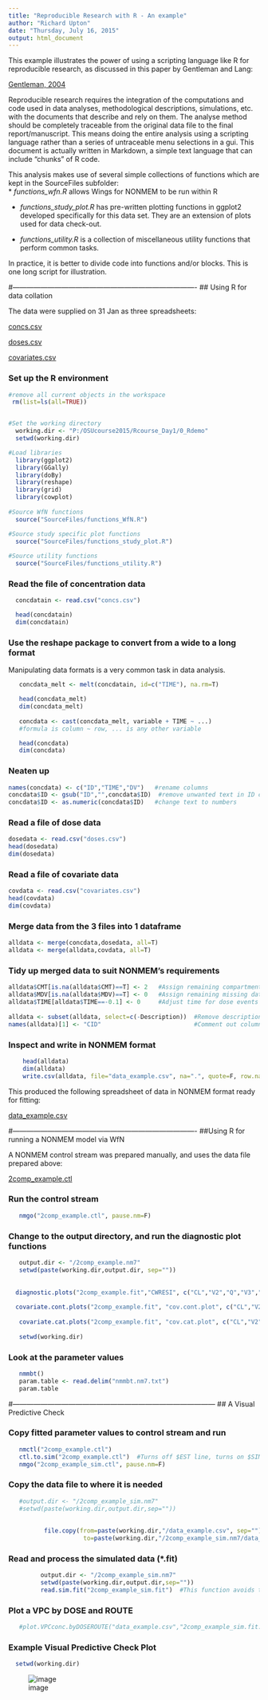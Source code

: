 ```yaml
---
title: "Reproducible Research with R - An example"
author: "Richard Upton"
date: "Thursday, July 16, 2015"
output: html_document
---
```


This example illustrates the power of using a scripting language like R for reproducible research, as discussed in this paper by Gentleman and Lang:

[Gentleman, 2004](file://p:/OSUcourse2015/Rcourse_Day1/0_Rdemo/Gentleman_2004_Reproducible_Research.pdf)

Reproducible research requires the integration of the computations and code used in data analyses, methodological descriptions, simulations, etc. with the documents that describe and rely on them.  The analyse method should be completely traceable from the original data file to the final report/manuscript.  This means doing the entire analysis using a scripting language rather than a series of untraceable menu selections in a gui. This document is actually written in Markdown, a simple text language that can include "chunks" of R code.

This analysis makes use of several simple collections of functions which are kept in the SourceFiles subfolder:  
* *functions_wfn.R* allows Wings for NONMEM to be run within R   

* *functions_study_plot.R* has pre-written plotting functions in ggplot2 developed specifically for this data set. They are an extension of plots used for data check-out. 

* *functions_utility.R* is a collection of miscellaneous utility functions that perform common tasks.

In practice, it is better to divide code into functions and/or blocks.  This is one long script for illustration.

#-------------------------------------------------------------------------------
## Using R for data collation

The data were supplied on 31 Jan as three spreadsheets: 

[concs.csv](file://P:/OSUcourse2015/Rcourse_Day1/0_Rdemo/concs.csv) 

[doses.csv](file://P:/OSUcourse2015/Rcourse_Day1/0_Rdemo/doses.csv)  

[covariates.csv](file://P:/OSUcourse2015/Rcourse_Day1/0_Rdemo/covariates.csv)  


### Set up the R environment  
```r
#remove all current objects in the workspace
 rm(list=ls(all=TRUE))


#Set the working directory
  working.dir <- "P:/OSUcourse2015/Rcourse_Day1/0_Rdemo"
  setwd(working.dir)

#Load libraries
  library(ggplot2)
  library(GGally)
  library(doBy)
  library(reshape)
  library(grid)
  library(cowplot)
   
#Source WfN functions
  source("SourceFiles/functions_WfN.R")

#Source study specific plot functions  
  source("SourceFiles/functions_study_plot.R")
  
#Source utility functions
  source("SourceFiles/functions_utility.R")

```

### Read the file of concentration data  
```r

  concdatain <- read.csv("concs.csv")  

  head(concdatain)  
  dim(concdatain)  

```
  
### Use the reshape package to convert from a wide to a long format  
Manipulating data formats is a very common task in data analysis.  
```r

   concdata_melt <- melt(concdatain, id=c("TIME"), na.rm=T)

   head(concdata_melt)
   dim(concdata_melt)
   
   concdata <- cast(concdata_melt, variable + TIME ~ ...)
   #formula is column ~ row, ... is any other variable

   head(concdata)
   dim(concdata)

```
   
### Neaten up
```r
names(concdata) <- c("ID","TIME","DV")   #rename columns
concdata$ID <- gsub("ID","",concdata$ID)  #remove unwanted text in ID column
concdata$ID <- as.numeric(concdata$ID)   #change text to numbers
```

### Read a file of dose data
```r
dosedata <- read.csv("doses.csv")
head(dosedata)
dim(dosedata)
```
  
  
### Read a file of covariate data
```r
covdata <- read.csv("covariates.csv")
head(covdata)
dim(covdata)
```
 
 
### Merge data from the 3 files into 1 dataframe
```r
alldata <- merge(concdata,dosedata, all=T)
alldata <- merge(alldata,covdata, all=T)
```
  
  
### Tidy up merged data to suit NONMEM's requirements
```r
alldata$CMT[is.na(alldata$CMT)==T] <- 2   #Assign remaining compartment flags
alldata$MDV[is.na(alldata$MDV)==T] <- 0   #Assign remaining missing data flags
alldata$TIME[alldata$TIME==-0.1] <- 0     #Adjust time for dose events
   
alldata <- subset(alldata, select=c(-Description))  #Remove description column
names(alldata)[1] <- "CID"                          #Comment out column labels
```
  
### Inspect and write in NONMEM format
```r
    head(alldata)
    dim(alldata)
    write.csv(alldata, file="data_example.csv", na=".", quote=F, row.names=F)
```
  
This produced the following spreadsheet of data in NONMEM format ready for fitting:

[data_example.csv](file://P:/OSUcourse2015/Rcourse_Day1/0_Rdemo/data_example.csv)


#-------------------------------------------------------------------------------
##Using R for running a NONMEM model via WfN
 
A NONMEM control stream was prepared manually, and uses the data file prepared above:

[2comp_example.ctl](file://P:/OSUcourse2015/Rcourse_Day1/0_Rdemo/2comp_example.ctl)

### Run the control stream
```r
   nmgo("2comp_example.ctl", pause.nm=F) 
```
     
### Change to the output directory, and run the diagnostic plot functions
```r
   output.dir <- "/2comp_example.nm7"
   setwd(paste(working.dir,output.dir, sep=""))
   
   
  diagnostic.plots("2comp_example.fit","CWRESI", c("CL","V2","Q","V3","KA"))
      
  covariate.cont.plots("2comp_example.fit", "cov.cont.plot", c("CL","V2","Q","V3","KA"), c("AGE","WEIGHT"))
      
   covariate.cat.plots("2comp_example.fit", "cov.cat.plot", c("CL","V2","Q","V3","KA"), c("ROUTE","DOSE","AGE2"))
      
   setwd(working.dir)
```
   
 
### Look at the parameter values
```r
   nmmbt()
   param.table <- read.delim("nmmbt.nm7.txt")
   param.table
```
   

#---------------------------------------------------------------------------------------
## A Visual Predictive Check

### Copy fitted parameter values to control stream and run
```r
   nmctl("2comp_example.ctl")
   ctl.to.sim("2comp_example.ctl")  #Turns off $EST line, turns on $SIM, appends "_sim." to file name
   nmgo("2comp_example_sim.ctl", pause.nm=F)   
```
  
### Copy the data file to where it is needed
```r
   #output.dir <- "/2comp_example_sim.nm7"
   #setwd(paste(working.dir,output.dir,sep=""))
  
   
          file.copy(from=paste(working.dir,"/data_example.csv", sep=""),
                     to=paste(working.dir,"/2comp_example_sim.nm7/data_example.csv",sep=""), overwrite=T)
```
        
### Read and process the simulated data (*.fit)
```r
         output.dir <- "/2comp_example_sim.nm7"
         setwd(paste(working.dir,output.dir,sep=""))
         read.sim.fit("2comp_example_sim.fit")  #This function avoids the slow read (hours) of the usual scan function
```
         
### Plot a VPC by DOSE and ROUTE
```r
   #plot.VPCconc.byDOSEROUTE("data_example.csv","2comp_example_sim.fit.csv")
``` 
   
### Example Visual Predictive Check Plot
```r

  setwd(working.dir) 

```
  ![image](2comp_example_sim.nm7/VPCconc_by_DOSEROUTE_log.jpg)